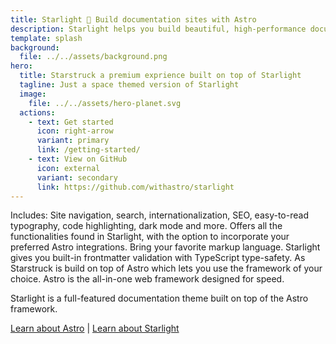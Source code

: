 ```yaml
---
title: Starlight 🌟 Build documentation sites with Astro
description: Starlight helps you build beautiful, high-performance documentation websites with Astro.
template: splash
background:
  file: ../../assets/background.png
hero:
  title: Starstruck a premium exprience built on top of Starlight
  tagline: Just a space themed version of Starlight
  image:
    file: ../../assets/hero-planet.svg
  actions:
    - text: Get started
      icon: right-arrow
      variant: primary
      link: /getting-started/
    - text: View on GitHub
      icon: external
      variant: secondary
      link: https://github.com/withastro/starlight
---
```



<CardGrid stagger>
	<Card title="Documentation that delights" icon="open-book">
		Includes: Site navigation, search, internationalization, SEO, easy-to-read
		typography, code highlighting, dark mode and more.
	</Card>
	<Card title="Built on top of Starlight & Astro" icon="rocket">
		Offers all the functionalities found in Starlight, with the option to
		incorporate your preferred Astro integrations.
	</Card>
	<Card title="Markdown, Markdoc, and MDX" icon="document">
		Bring your favorite markup language. Starlight gives you built-in
		frontmatter validation with TypeScript type-safety.
	</Card>
	<Card title="Bring your own UI components" icon="puzzle">
		As Starstruck is build on top of Astro which lets you use the framework of
		your choice.
	</Card>
</CardGrid>

<About title="Built on top of">
  Astro is the all-in-one web framework designed for speed.

Starlight is a full-featured documentation theme built on top of the Astro framework.

[Learn about Astro](https://astro.build/) |
[Learn about Starlight](https://astro.build/)

</About>
